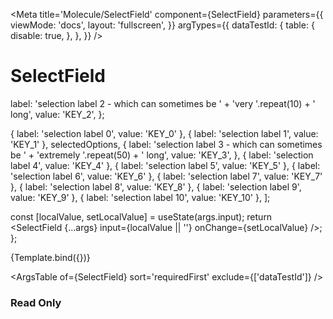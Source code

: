 

<Meta
  title='Molecule/SelectField'
  component={SelectField}
  parameters={{
    viewMode: 'docs',
    layout: 'fullscreen',
  }}
  argTypes={{
    dataTestId: {
      table: {
        disable: true,
      },
    },
  }}
/>

# SelectField

  label: 'selection label 2 - which can sometimes be ' + 'very '.repeat(10) + ' long',
  value: 'KEY_2',
};

  { label: 'selection label 0', value: 'KEY_0' },
  { label: 'selection label 1', value: 'KEY_1' },
  selectedOptions,
  {
    label: 'selection label 3 - which can sometimes be ' + 'extremely '.repeat(50) + ' long',
    value: 'KEY_3',
  },
  { label: 'selection label 4', value: 'KEY_4' },
  { label: 'selection label 5', value: 'KEY_5' },
  { label: 'selection label 6', value: 'KEY_6' },
  { label: 'selection label 7', value: 'KEY_7' },
  { label: 'selection label 8', value: 'KEY_8' },
  { label: 'selection label 9', value: 'KEY_9' },
  { label: 'selection label 10', value: 'KEY_10' },
];

  const [localValue, setLocalValue] = useState(args.input);
  return <SelectField {...args} input={localValue || ''} onChange={setLocalValue} />;
};

<Canvas>
  <Story
    name='SelectField'
    args={{
      isClearable: true,
      label: 'Select field',
      options: options,
      placeholder: 'Select placeholder',
    }}>
    {Template.bind({})}
  </Story>
</Canvas>

<ArgsTable of={SelectField} sort='requiredFirst' exclude={['dataTestId']} />

### Read Only

<Canvas>
  <Template
    fieldSize={6}
    label='Select field in read only with label size = 4 and field size = 6'
    labelSize={4}
    options={options}
    placeholder='Select placeholder'
    readOnly={true}
    input={selectedOptions.value}
  />
</Canvas>

### Error

<Canvas>
  <Template
    fieldSize={6}
    label='Select field in error with label size = 4 and field size = 6'
    labelSize={4}
    options={options}
    placeholder='Select placeholder'
    errorMessage='This text is on error'
  />
</Canvas>

### Helper

<Canvas>
  <Template
    helperText='Helper text'
    label='Select field with helper and counter'
    mandatory={true}
    options={options}
    placeholder='Select placeholder'
  />
</Canvas>

### Highlighted

<Canvas>
  <Template
    helperText='Helper text'
    highlighted={true}
    label='Select field highlighted'
    options={options}
    placeholder='Select placeholder'
    readOnly={true}
    input={selectedOptions.value}
  />
</Canvas>

### Disabled

<Canvas>
  <Template
    disabled={true}
    helperText='Helper text'
    label='Select field disabled'
    options={options}
    placeholder='Select placeholder'
    input={selectedOptions.value}
  />
</Canvas>
